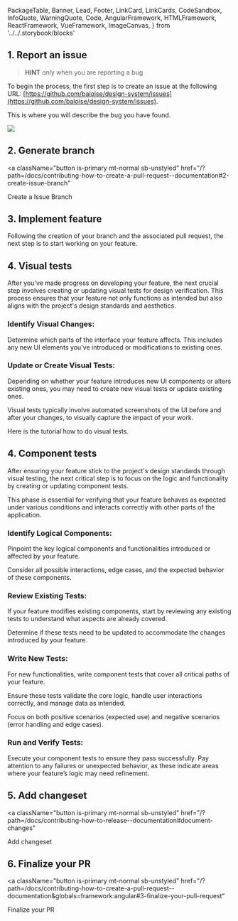   PackageTable,
  Banner,
  Lead,
  Footer,
  LinkCard,
  LinkCards,
  CodeSandbox,
  InfoQuote,
  WarningQuote,
  Code,
  AngularFramework,
  HTMLFramework,
  ReactFramework,
  VueFramework,
  ImageCanvas,
} from '../../.storybook/blocks'

<Meta title="Contributing/How to create a Feature" />

<Banner label="How to create a Feature" section="Contributing" />

## 1. Report an issue

> **HINT** only when you are reporting a bug

To begin the process, the first step is to create an issue at the following URL: [https://github.com/baloise/design-system/issues](https://github.com/baloise/design-system/issues).

This is where you will describe the bug you have found.


<img src={CreateAFeature} />

## 2. Generate branch

<a
  className="button is-primary mt-normal sb-unstyled"
  href="/?path=/docs/contributing-how-to-create-a-pull-request--documentation#2-create-issue-branch"
>
  Create a Issue Branch
</a>

## 3. Implement feature

Following the creation of your branch and the associated pull request, the next step is to start working on your feature.

## 4. Visual tests

After you've made progress on developing your feature, the next crucial step involves creating or updating visual tests for design verification.
This process ensures that your feature not only functions as intended but also aligns with the project's design standards and aesthetics.

### Identify Visual Changes:

Determine which parts of the interface your feature affects. This includes any new UI elements you've introduced or modifications to existing ones.

### Update or Create Visual Tests:

Depending on whether your feature introduces new UI components or alters existing ones, you may need to create new visual tests or update existing ones.

Visual tests typically involve automated screenshots of the UI before and after your changes, to visually capture the impact of your work.

Here is the tutorial how to do visual tests.

## 4. Component tests

After ensuring your feature stick to the project's design standards through visual testing, the next critical step is to focus on the logic and functionality by creating or updating component tests.

This phase is essential for verifying that your feature behaves as expected under various conditions and interacts correctly with other parts of the application.

### Identify Logical Components:

Pinpoint the key logical components and functionalities introduced or affected by your feature.

Consider all possible interactions, edge cases, and the expected behavior of these components.

### Review Existing Tests:

If your feature modifies existing components, start by reviewing any existing tests to understand what aspects are already covered.

Determine if these tests need to be updated to accommodate the changes introduced by your feature.

### Write New Tests:

For new functionalities, write component tests that cover all critical paths of your feature.

Ensure these tests validate the core logic, handle user interactions correctly, and manage data as intended.

Focus on both positive scenarios (expected use) and negative scenarios (error handling and edge cases).

### Run and Verify Tests:

Execute your component tests to ensure they pass successfully. Pay attention to any failures or unexpected behavior, as these indicate areas where your feature’s logic may need refinement.

## 5. Add changeset

<a
  className="button is-primary mt-normal sb-unstyled"
  href="/?path=/docs/contributing-how-to-release--documentation#document-changes"
>
  Add changeset
</a>

## 6. Finalize your PR

<a
  className="button is-primary mt-normal sb-unstyled"
  href="/?path=/docs/contributing-how-to-create-a-pull-request--documentation&globals=framework:angular#3-finalize-your-pull-request"
>
  Finalize your PR
</a>
